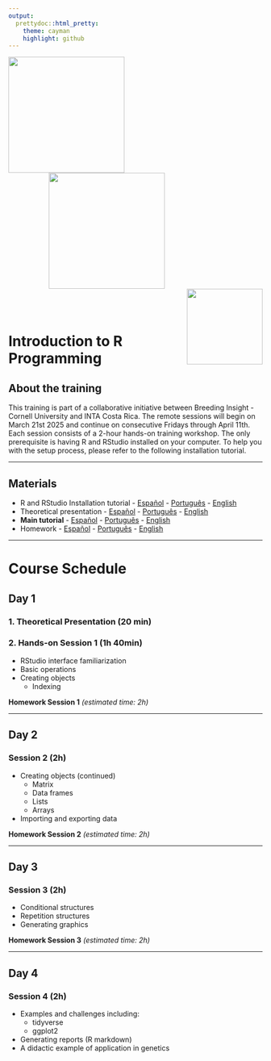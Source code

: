 ```yaml
---
output:
  prettydoc::html_pretty:
    theme: cayman
    highlight: github
---
```


<img src="logos/BI.png" align="left" width="230" />
<img src="logos/Cornell.pdf" width="230" hspace="80"/>
<img src="logos/USDA.png" align="right" width="150"/>

<br>
<br>

# Introduction to R Programming

## About the training

This training is part of a collaborative initiative between Breeding Insight - Cornell University and INTA Costa Rica. The remote sessions will begin on March 21st 2025 and continue on consecutive Fridays through April 11th. Each session consists of a 2-hour hands-on training workshop. The only prerequisite is having R and RStudio installed on your computer. To help you with the setup process, please refer to the following installation tutorial.

---

## Materials

* R and RStudio Installation tutorial - [Español](https://cristianetaniguti.github.io/INTA/Tutorial_Instalacion-Espanol.html) - [Português](https://cristianetaniguti.github.io/INTA/Tutorial_Instalacao-Portugues.html) - [English](https://cristianetaniguti.github.io/INTA/Installation_tutorial-English.html)
* Theoretical presentation - [Español](wait.html) - [Português](wait.html) - [English](wait.html)
* **Main tutorial** - [Español](wait.html) - [Português](wait.html) - [English](wait.html)
* Homework - [Español](wait.html) - [Português](wait.html) - [English](wait.html)

---

# Course Schedule

## Day 1
### 1. Theoretical Presentation (20 min)

### 2. Hands-on Session 1 (1h 40min)
* RStudio interface familiarization
* Basic operations
* Creating objects
    + Indexing

**Homework Session 1** *(estimated time: 2h)*

---

## Day 2
### Session 2 (2h)
* Creating objects (continued)
    + Matrix
    + Data frames
    + Lists
    + Arrays
* Importing and exporting data

**Homework Session 2** *(estimated time: 2h)*

---

## Day 3
### Session 3 (2h)
* Conditional structures
* Repetition structures
* Generating graphics

**Homework Session 3** *(estimated time: 2h)*

---

## Day 4
### Session 4 (2h)
* Examples and challenges including:
    + tidyverse
    + ggplot2
* Generating reports (R markdown)
* A didactic example of application in genetics




